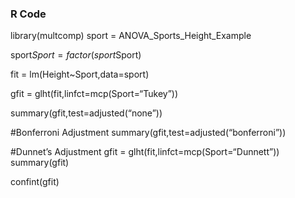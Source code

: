 ### R Code
library(multcomp)
sport = ANOVA_Sports_Height_Example

sport$Sport = factor(sport$Sport)

fit = lm(Height~Sport,data=sport)

gfit = glht(fit,linfct=mcp(Sport="Tukey"))

summary(gfit,test=adjusted("none"))

#Bonferroni Adjustment
summary(gfit,test=adjusted("bonferroni"))

#Dunnet's Adjustment
gfit = glht(fit,linfct=mcp(Sport="Dunnett"))
summary(gfit)

confint(gfit)
